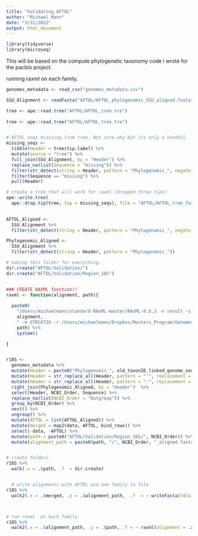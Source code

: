 ```yaml
---
title: "Validating_AFTOL"
author: "Michael Mann"
date: "3/31/2022"
output: html_document
---
```




```r
library(tidyverse)
library(microseq)

```
This will be based on the compute phylogenetic taxonomy code i wrote for the pacbio project.

running raxml on each family. 


```r
genomes_metadata <- read_csv("genomes_metadata.csv")

SSU_Alignment <- readFasta("AFTOL/AFTOL_phylogenomic_SSU_aligned.fasta")

tree <- ape::read.tree("AFTOL/AFTOL_tree.tre")
 
tree <- ape::read.tree("AFTOL/AFTOL_tree.tre")


# AFTOL seqs misssing from tree. Not sure why but its only a handful. 
missing_seqs <- 
  tibble(Header = tree$tip.label) %>%
  mutate(source = "tree") %>%
  full_join(SSU_Alignment, by = "Header") %>%
  replace_na(list(Sequence = "missing")) %>%
  filter(str_detect(string = Header, pattern = "Phylogenomic_", negate = T)) %>%
  filter(Sequence == "missing") %>%
  pull(Header)

# create a tree that will work for raxml (dropped three tips)
ape::write.tree(
  ape::drop.tip(tree, tip = missing_seqs), file = "AFTOL/AFTOL_tree_for_raxml.tre")

  
AFTOL_Aligned <- 
  SSU_Alignment %>%
  filter(str_detect(string = Header, pattern = "Phylogenomic_", negate = T))

Phylogenomic_Aligned <- 
  SSU_Alignment %>%
  filter(str_detect(string = Header, pattern = "Phylogenomic_"))

```


```r



# making this folder for everything. 
dir.create("AFTOL/Validation/")
dir.create("AFTOL/Validation/Region_18S")


### CREATE RAXML function!!
raxml <- function(alignment, path){
  
  paste0(
    "/Users/michaelmann/standard-RAxML-master/RAxML-8.0.3 -n result -s ", 
    alignment, 
    " -m GTRCATIX -r /Users/michaelmann/Dropbox/Masters_Program/Genomes_rRNA/AFTOL/AFTOL_tree_for_raxml.tre -c 25 -p 23421 -f a -N 100 -x 23423 -o   Cryptosporidium_parvum -w /Users/michaelmann/Dropbox/Masters_Program/Genomes_rRNA/", 
    path) %>%
    system()

}



```


```r

r18S <- 
  genomes_metadata %>%
  mutate(Header = paste0("Phylogenomic_", old_taxonID_linked_genome_sequence)) %>%
  mutate(Header = str_replace_all(Header, pattern = "'", replacement = "")) %>% # some of the strain species names had extra symbols. I removed them.
  mutate(Header = str_replace_all(Header, pattern = "-", replacement = "")) %>% 
  right_join(Phylogenomic_Aligned, by = "Header")  %>%
  select(Header, NCBI_Order, Sequence) %>%
  replace_na(list(NCBI_Order = "Outgroup")) %>%
  group_by(NCBI_Order) %>%
  nest() %>% 
  ungroup() %>%
  mutate(AFTOL = list(AFTOL_Aligned)) %>%
  mutate(merged = map2(data, AFTOL, bind_rows)) %>%
  select(-data, -AFTOL) %>%
  mutate(path = paste0("AFTOL/Validation/Region_18S/", NCBI_Order)) %>%
  mutate(alignment_path = paste0(path, "/", NCBI_Order, "_aligned.fasta")) 


# create folders
r18S %>% 
  walk(.x = .$path, .f  = dir.create)


  # write alignments with AFTOL and one family to file
r18S %>% 
  walk2(.x = .$merged, .y = .$alignment_path,  .f  = ~ writeFasta(fdta = .x, out.file = .y))



# run raxml  on each family
r18S %>%
  walk2(.x = .$alignment_path, .y = .$path, .f = ~ raxml(alignment = .x, path = .y))

```
